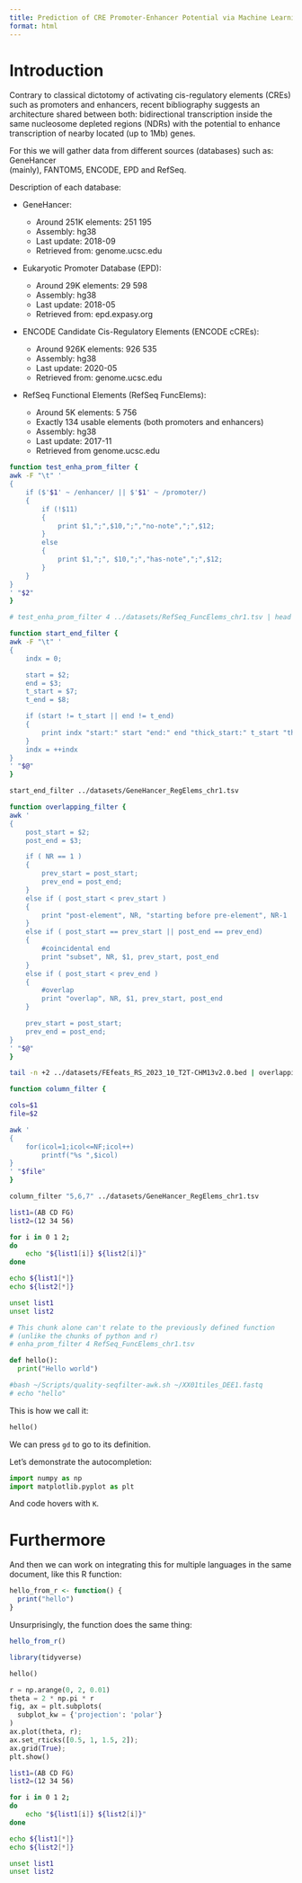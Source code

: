 ```yaml
---
title: Prediction of CRE Promoter-Enhancer Potential via Machine Learning
format: html
---
```


# Introduction

Contrary to classical dictotomy of activating cis-regulatory elements (CREs) such as 
promoters and enhancers, recent bibliography suggests an architecture shared between 
both: bidirectional transcription inside the same nucleosome depleted regions (NDRs) 
with the potential to enhance transcription of nearby located (up to 1Mb) genes.

For this we will gather data from different sources (databases) such as: GeneHancer  
(mainly), FANTOM5, ENCODE, EPD and RefSeq. 

Description of each database:

* GeneHancer:

	+ Around 251K elements: 251 195
	+ Assembly: hg38
	+ Last update: 2018-09 
	+ Retrieved from: genome.ucsc.edu

* Eukaryotic Promoter Database (EPD):

	+ Around  29K elements:  29 598
	+ Assembly: hg38
	+ Last update: 2018-05
	+ Retrieved from: epd.expasy.org

* ENCODE Candidate Cis-Regulatory Elements (ENCODE cCREs):

	+ Around 926K elements: 926 535
	+ Assembly: hg38
	+ Last update: 2020-05 
	+ Retrieved from: genome.ucsc.edu

* RefSeq Functional Elements (RefSeq FuncElems):
	+ Around   5K elements:   5 756
	+ Exactly 134 usable elements (both promoters and enhancers)
	+ Assembly: hg38
	+ Last update: 2017-11
	+ Retrieved from genome.ucsc.edu


```bash
function test_enha_prom_filter {
awk -F "\t" '
{
	if ($'$1' ~ /enhancer/ || $'$1' ~ /promoter/)
	{
		if (!$11)
		{
			print $1,";",$10,";","no-note",";",$12;
		}
		else
		{
			print $1,";", $10,";","has-note",";",$12;
		}
	}
}
' "$2"
}

# test_enha_prom_filter 4 ../datasets/RefSeq_FuncElems_chr1.tsv | head
```


```bash
function start_end_filter {
awk -F "\t" '
{
	indx = 0;

	start = $2;
	end = $3;
	t_start = $7;
	t_end = $8;

	if (start != t_start || end != t_end)
	{
		print indx "start:" start "end:" end "thick_start:" t_start "thick_end:" t_end
	}
	indx = ++indx
}
' "$@"
}

start_end_filter ../datasets/GeneHancer_RegElems_chr1.tsv
```


```bash
function overlapping_filter {
awk '
{
	post_start = $2;
	post_end = $3;

	if ( NR == 1 )
	{
		prev_start = post_start;
		prev_end = post_end;
	}
	else if ( post_start < prev_start )
	{
		print "post-element", NR, "starting before pre-element", NR-1
	}
	else if ( post_start == prev_start || post_end == prev_end)
	{
		#coincidental end
		print "subset", NR, $1, prev_start, post_end
	}
	else if ( post_start < prev_end )
	{
		#overlap 
		print "overlap", NR, $1, prev_start, post_end
	}

	prev_start = post_start;
	prev_end = post_end;
}
' "$@"
}

tail -n +2 ../datasets/FEfeats_RS_2023_10_T2T-CHM13v2.0.bed | overlapping_filter
```


```bash
function column_filter {

cols=$1
file=$2

awk '
{
	for(icol=1;icol<=NF;icol++)
		printf("%s ",$icol)
}
' "$file"
}

column_filter "5,6,7" ../datasets/GeneHancer_RegElems_chr1.tsv
```


```bash
list1=(AB CD FG)
list2=(12 34 56)

for i in 0 1 2;
do
	echo "${list1[i]} ${list2[i]}" 
done

echo ${list1[*]}
echo ${list2[*]}

unset list1
unset list2
```


```bash
# This chunk alone can't relate to the previously defined function
# (unlike the chunks of python and r)
# enha_prom_filter 4 RefSeq_FuncElems_chr1.tsv
```


```python
def hello():
  print("Hello world")
```

```bash
#bash ~/Scripts/quality-seqfilter-awk.sh ~/XX01tiles_DEE1.fastq
# echo "hello"
```

This is how we call it:

```python
hello()
```

We can press `gd` to go to its definition.

Let's demonstrate the autocompletion:

```python
import numpy as np
import matplotlib.pyplot as plt
```

And code hovers with `K`.

# Furthermore

And then we can work on integrating this for multiple 
languages in the same document, like this R function:

```r
hello_from_r <- function() {
  print("hello")
}
```


Unsurprisingly, the function does the same thing:


```r
hello_from_r()
```


```r
library(tidyverse)
```

```python
hello()
```


```python
r = np.arange(0, 2, 0.01)
theta = 2 * np.pi * r
fig, ax = plt.subplots(
  subplot_kw = {'projection': 'polar'} 
)
ax.plot(theta, r);
ax.set_rticks([0.5, 1, 1.5, 2]);
ax.grid(True);
plt.show()
```


```bash
list1=(AB CD FG)
list2=(12 34 56)

for i in 0 1 2;
do
	echo "${list1[i]} ${list2[i]}" 
done

echo ${list1[*]}
echo ${list2[*]}

unset list1
unset list2
```


